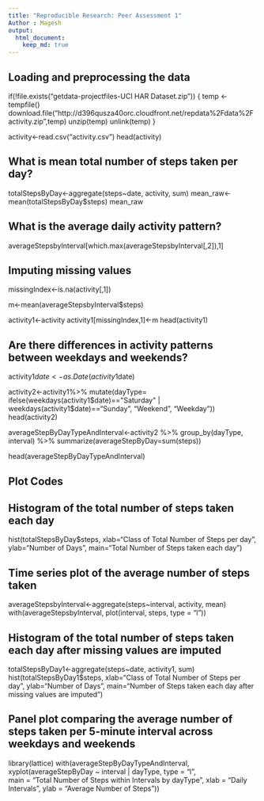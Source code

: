 ---
title: "Reproducible Research: Peer Assessment 1"
Author : Magesh
output: 
  html_document:
    keep_md: true
---

## Loading and preprocessing the data
if(!file.exists("getdata-projectfiles-UCI HAR Dataset.zip")) {
  temp <- tempfile()
  download.file("http://d396qusza40orc.cloudfront.net/repdata%2Fdata%2Factivity.zip",temp)
  unzip(temp)
  unlink(temp)
}

activity<-read.csv("activity.csv")
head(activity)

## What is mean total number of steps taken per day?
totalStepsByDay<-aggregate(steps~date, activity, sum)
mean_raw<-mean(totalStepsByDay$steps)
mean_raw

## What is the average daily activity pattern?
averageStepsbyInterval[which.max(averageStepsbyInterval[,2]),1]

## Imputing missing values
missingIndex<-is.na(activity[,1])

m<-mean(averageStepsbyInterval$steps)

activity1<-activity
activity1[missingIndex,1]<-m
head(activity1)

## Are there differences in activity patterns between weekdays and weekends?
activity1$date<-as.Date(activity1$date)

activity2<-activity1%>%
  mutate(dayType= ifelse(weekdays(activity1$date)=="Saturday" | weekdays(activity1$date)=="Sunday", "Weekend", "Weekday"))
head(activity2)

averageStepByDayTypeAndInterval<-activity2 %>%
  group_by(dayType, interval) %>%
  summarize(averageStepByDay=sum(steps))

head(averageStepByDayTypeAndInterval)

## Plot Codes
## Histogram of the total number of steps taken each day
hist(totalStepsByDay$steps, xlab="Class of Total Number of Steps per day", ylab="Number of Days", main="Total Number of Steps taken each day")

## Time series plot of the average number of steps taken
averageStepsbyInterval<-aggregate(steps~interval, activity, mean)
with(averageStepsbyInterval, plot(interval, steps, type = "l"))

## Histogram of the total number of steps taken each day after missing values are imputed
totalStepsByDay1<-aggregate(steps~date, activity1, sum)
hist(totalStepsByDay1$steps, xlab="Class of Total Number of Steps per day", ylab="Number of Days", main="Number of Steps taken each day after missing values are imputed")

## Panel plot comparing the average number of steps taken per 5-minute interval across weekdays and weekends
library(lattice)
with(averageStepByDayTypeAndInterval, 
     xyplot(averageStepByDay ~ interval | dayType, 
            type = "l",      
            main = "Total Number of Steps within Intervals by dayType",
            xlab = "Daily Intervals",
            ylab = "Average Number of Steps"))

